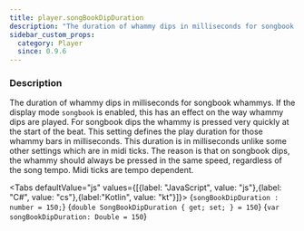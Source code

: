```yaml
---
title: player.songBookDipDuration
description: "The duration of whammy dips in milliseconds for songbook whammys."
sidebar_custom_props:
  category: Player
  since: 0.9.6
---
```




<SettingsHeader />

### Description
The duration of whammy dips in milliseconds for songbook whammys. If the display mode `songbook` is enabled, this has an effect on the way whammy dips are played. For songbook dips the whammy is pressed very quickly at the start of the beat.
This setting defines the play duration for those whammy bars in milliseconds. This duration is in milliseconds unlike some other settings which are in midi ticks. The reason is that on songbook dips,
the whammy should always be pressed in the same speed, regardless of the song tempo. Midi ticks are tempo dependent.

<Tabs defaultValue="js" values={[{label: "JavaScript", value: "js"},{label: "C#", value: "cs"},{label:"Kotlin", value: "kt"}]}>
<TabItem value="js">
<CodeBlock language="ts">{`songBookDipDuration : number = 150;`}</CodeBlock>
</TabItem>
<TabItem value="cs">
<CodeBlock language="csharp">{`double SongBookDipDuration { get; set; } = 150`}</CodeBlock>
</TabItem>
<TabItem value="kt">
<CodeBlock language="kotlin">{`var songBookDipDuration: Double = 150`}</CodeBlock>
</TabItem>
</Tabs>

